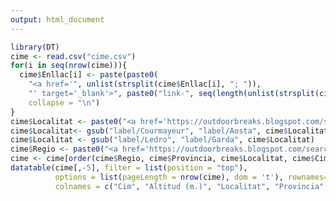 ```yaml
---
output: html_document
---
```


```r
library(DT)
cime <- read.csv("cime.csv")
for(i in seq(nrow(cime))){
  cime$Enllac[i] <- paste(paste0(
    "<a href='", unlist(strsplit(cime$Enllac[i], "; ")),
    "' target='_blank'>", paste0("link-", seq(length(unlist(strsplit(cime$Enllac[i], "; "))))),"</a>"), 
    collapse = "\n")
}
cime$Localitat <- paste0("<a href='https://outdoorbreaks.blogspot.com/search/label/", cime$Localitat, "' target='_blank'>", cime$Localitat, "</a>")
cime$Localitat<- gsub("label/Courmayeur", "label/Aosta", cime$Localitat)
cime$Localitat <- gsub("label/Ledro", "label/Garda", cime$Localitat)
cime$Regio <- paste0("<a href='https://outdoorbreaks.blogspot.com/search/label/", cime$Regio, "' target='_blank'>", cime$Regio, "</a>")
cime <- cime[order(cime$Regio, cime$Provincia, cime$Localitat, cime$Cim, cime$Altitud),]
datatable(cime[,-5], filter = list(position = "top"), 
          options = list(pageLength = nrow(cime), dom = 't'), rownames= FALSE,
          colnames = c("Cim", "Altitud (m.)", "Localitat", "Provincia", "Enllaç"), escape = FALSE)
```

